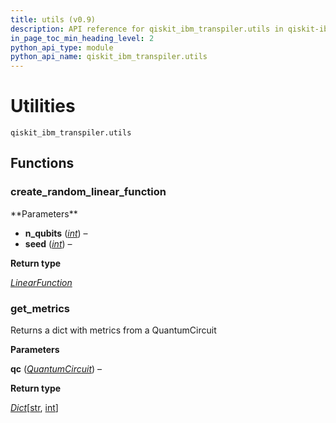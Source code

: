 ```yaml
---
title: utils (v0.9)
description: API reference for qiskit_ibm_transpiler.utils in qiskit-ibm-transpiler v0.9
in_page_toc_min_heading_level: 2
python_api_type: module
python_api_name: qiskit_ibm_transpiler.utils
---
```


<span id="utilities-qiskit-ibm-transpiler-utils" />

<span id="module-qiskit_ibm_transpiler.utils" />

# Utilities

`qiskit_ibm_transpiler.utils`

## Functions

### create\_random\_linear\_function

<Function id="qiskit_ibm_transpiler.utils.create_random_linear_function" github="https://github.com/Qiskit/qiskit-ibm-transpiler/tree/stable/0.9/qiskit_ibm_transpiler/utils.py#L64-L69" signature="qiskit_ibm_transpiler.utils.create_random_linear_function(n_qubits, seed=123)">
  **Parameters**

  *   **n\_qubits** ([*int*](https://docs.python.org/3/library/functions.html#int "(in Python v3.13)")) –
  *   **seed** ([*int*](https://docs.python.org/3/library/functions.html#int "(in Python v3.13)")) –

  **Return type**

  [*LinearFunction*](/docs/api/qiskit/qiskit.circuit.library.LinearFunction "(in Qiskit v1.3)")
</Function>

### get\_metrics

<Function id="qiskit_ibm_transpiler.utils.get_metrics" github="https://github.com/Qiskit/qiskit-ibm-transpiler/tree/stable/0.9/qiskit_ibm_transpiler/utils.py#L48-L56" signature="qiskit_ibm_transpiler.utils.get_metrics(qc)">
  Returns a dict with metrics from a QuantumCircuit

  **Parameters**

  **qc** ([*QuantumCircuit*](/docs/api/qiskit/qiskit.circuit.QuantumCircuit "(in Qiskit v1.3)")) –

  **Return type**

  [*Dict*](https://docs.python.org/3/library/typing.html#typing.Dict "(in Python v3.13)")\[[str](https://docs.python.org/3/library/stdtypes.html#str "(in Python v3.13)"), [int](https://docs.python.org/3/library/functions.html#int "(in Python v3.13)")]
</Function>

